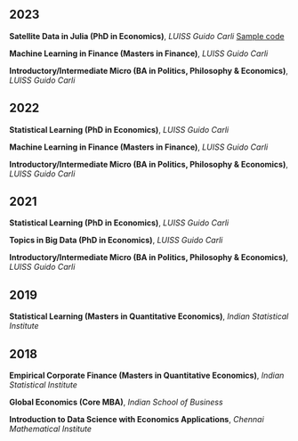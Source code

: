 ## 2023

**Satellite Data in Julia (PhD in Economics)**, *LUISS Guido Carli* [Sample code](teaching/nightlights_korea.jl)

**Machine Learning in Finance (Masters in Finance)**, *LUISS Guido Carli*

**Introductory/Intermediate Micro (BA in Politics, Philosophy & Economics)**, *LUISS Guido Carli*

## 2022

**Statistical Learning (PhD in Economics)**, *LUISS Guido Carli*

**Machine Learning in Finance (Masters in Finance)**, *LUISS Guido Carli*

**Introductory/Intermediate Micro (BA in Politics, Philosophy & Economics)**, *LUISS Guido Carli*

## 2021

**Statistical Learning (PhD in Economics)**, *LUISS Guido Carli*

**Topics in Big Data (PhD in Economics)**, *LUISS Guido Carli*

**Introductory/Intermediate Micro (BA in Politics, Philosophy & Economics)**, *LUISS Guido Carli*

## 2019

**Statistical Learning (Masters in Quantitative Economics)**, *Indian Statistical Institute*

## 2018

**Empirical Corporate Finance (Masters in Quantitative Economics)**, *Indian Statistical Institute*

**Global Economics (Core MBA)**, *Indian School of Business*

**Introduction to Data Science with Economics Applications**, *Chennai Mathematical Institute*



